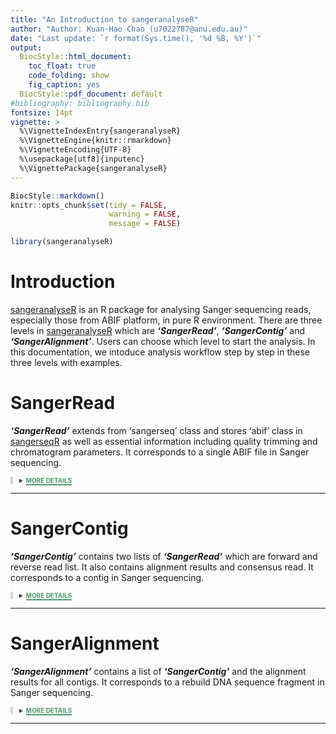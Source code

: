 ```yaml
---
title: "An Introduction to sangeranalyseR"
author: "Author: Kuan-Hao Chao (u7022787@anu.edu.au)"
date: "Last update: `r format(Sys.time(), '%d %B, %Y')`"
output: 
  BiocStyle::html_document:
    toc_float: true
    code_folding: show
    fig_caption: yes
  BiocStyle::pdf_document: default
#bibliography: bibliography.bib
fontsize: 14pt
vignette: >
  %\VignetteIndexEntry{sangeranalyseR}
  %\VignetteEngine{knitr::rmarkdown}
  %\VignetteEncoding{UTF-8}
  %\usepackage[utf8]{inputenc}
  %\VignettePackage{sangeranalyseR}
---
```

```r
BiocStyle::markdown()
knitr::opts_chunk$set(tidy = FALSE,
                      warning = FALSE,
                      message = FALSE)
```

```r
library(sangeranalyseR)
```

# Introduction
[sangeranalyseR](https://github.com/roblanf/sangeranalyseR) is an R package for analysing Sanger sequencing reads, especially those from ABIF platform, in pure R environment. There are three levels in [sangeranalyseR](https://github.com/roblanf/sangeranalyseR) which are ***'SangerRead'***, ***'SangerContig'*** and ***'SangerAlignment'***. Users can choose which level to start the analysis. In this documentation, we intoduce analysis workflow step by step in these three levels with examples.

# **SangerRead**
***'SangerRead'*** extends from 'sangerseq' class and stores 'abif' class in [sangerseqR](https://bioconductor.org/packages/release/bioc/html/sangerseqR.html) as well as essential information including quality trimming and chromatogram parameters. It corresponds to a single ABIF file in Sanger sequencing. 

<details class="description"><summary data-open="CLOSE" data-close="MORE DETAILS"></summary>

<h2> 2.1 &nbsp;&nbsp;&nbsp;&nbsp; Create **SangerRead** Instance </h2>
First step is to create a ***'SangerRead'*** instance. Here, we find the the abosulte file path and assign it to `A_chloroticaFdReadFN`.
```r
inputFilesPath <- system.file("extdata/", package = "sangeranalyseR")

A_chloroticaFdReadFN <- file.path(inputFilesPath, 
                          "Allolobophora_chlorotica",
                          "RBNII",
                          "RBNII396-13[C_LepFolF,C_LepFolR]_1_F.ab1")
```

Now we can create a **'SangerRead'** instance by running `SangerRead` constructor function. 
```r
singleRead <- SangerRead(readFeature   = "Forward Read",
                         readFileName  = A_chloroticaFdReadFN)
```

<h2> 2.2 &nbsp;&nbsp;&nbsp;&nbsp; Visualize Trimmed Read </h2>

Second step is to visualize the trimmed read. `qualityBasePlot` triggers a [plot_ly](https://plot.ly/r/) interactive plot for users to check the result of the trimmed read.

<div style="overflow: scroll;">
```r
qualityBasePlot(singleRead)
```
</div>

<h2> 2.3 &nbsp;&nbsp;&nbsp;&nbsp; Update Trimming Parameters </h2>
Third step is to change trimming parameters. `SangerRead` constructor function uses default trimming parameters. If users are not satisfied with the trimming result, they can run `updateQualityParam` function to change the trimming parameters inside the ***'SangerRead'*** instance.
```r
updateQualityParam(singleRead,
                   TrimmingMethod         = "M1",
                   M1TrimmingCutoff       = 0.0003,
                   M2CutoffQualityScore   = NULL,
                   M2SlidingWindowSize    = NULL)
```

<h2> 2.4 &nbsp;&nbsp;&nbsp;&nbsp; Write FASTA file </h2>
Fourth step is to export DNA sequence to FATA file. `writeFastaSR` let users to write read in ***'SangerRead'*** instance to file in FASTA format.
```r
writeFastaSR(singleRead)
```

<h2> 2.5 &nbsp;&nbsp;&nbsp;&nbsp; Generate Report </h2>
Fifth step is to create a static html report for ***'SangerRead'*** instance by running `generateReportSR` function
```r
generateReportSR(singleRead)
```

</details>

---


# **SangerContig**
***'SangerContig'*** contains two lists of ***'SangerRead'*** which are forward and reverse read list. It also contains alignment results and consensus read. It corresponds to a contig in Sanger sequencing.

<details class="description"> <summary data-open="CLOSE" data-close="MORE DETAILS"></summary>

<h2> 3.1 &nbsp;&nbsp;&nbsp;&nbsp;  Create **SangerContig** Instance </h2>
First step is to prepare all reads in the same directory and define the project parameters.  

* `inputFilesParentDir` is the directory storing all raw ABIF files. 
* `contigName` is the name of contigs. All targets share the same contig name.
* `suffixForwardRegExp` is the regular expression for forward read suffix.
* `suffixReverseRegExp` is the regular expression for reverse read suffix. 

```r
rawDataDir <- system.file("extdata", package = "sangeranalyseR")
inputFilesParentDir <- file.path(rawDataDir, "Allolobophora_chlorotica", "ACHLO")
contigName <- "ACHLO006-09[LCO1490_t1,HCO2198_t1]"
suffixForwardRegExp <- "_[0-9]*_[F].ab1"
suffixReverseRegExp <- "_[0-9]*_[R].ab1"
```
After defining parameters, users can create ***'SangerContig'*** instance by running `SangerContig` constructor function.
```r
sangerContig <- SangerContig(parentDirectory      = inputFilesParentDir,
                             contigName           = contigName,
                             suffixForwardRegExp  = suffixForwardRegExp,
                             suffixReverseRegExp  = suffixReverseRegExp)
```

<h2> 3.2 &nbsp;&nbsp;&nbsp;&nbsp; Launch Shiny App </h2>
Second step is to trigger ***'SangerContig'*** Shiny app. In `SangerContig` constructor function, all forward and reverse reads in this contig share the same trimming parameter by default. It is inconvenient for users to check reads one by one through R command; therefore, we provide a local Shiny app to let users easily browse and change parameters in each read in the ***'SangerContig'*** instance.
```r
launchAppSC(sangerContig)
```

<h2> 3.3 &nbsp;&nbsp;&nbsp;&nbsp; Write FASTA file </h2>
Third step is to export DNA sequence to FATA file. After changing trimming parameters in each read, users can run `writeFastaSC` function to write results into text file in FASTA format.
```r
writeFastaSC(sangerContig)
```

<h2> 3.4 &nbsp;&nbsp;&nbsp;&nbsp; Generate Report </h2>
Fourth step is to create a report. Users can create a static html report for the ***'SangerContig'*** instance by running `generateReportSC` function.
```r
generateReportSC(sangerContig)
```

</details>

---

# **SangerAlignment**
***'SangerAlignment'*** contains a list of ***'SangerContig'*** and the alignment results for all contigs. It corresponds to a rebuild DNA sequence fragment in Sanger sequencing. 

<details class="description"> <summary data-open="CLOSE" data-close="MORE DETAILS"></summary>

<h2> 4.1 &nbsp;&nbsp;&nbsp;&nbsp; Create **SangerAlignment** Instance </h2>
First step is to prepare all reads in the same directory and define the project parameters.  

* `inputFilesParentDir` is the directory storing all raw ABIF files. 
* `suffixForwardRegExp` is the regular expression for forward read suffix.
* `suffixReverseRegExp` is the regular expression for reverse read suffix. 

```r
rawDir <- system.file("extdata", package="sangeranalyseR")
parentDir <- file.path(rawDir, "Allolobophora_chlorotica", "RBNII")
suffixForwardRegExp <- "_[F]_[0-9]*.ab1"
suffixReverseRegExp <- "_[R]_[0-9]*.ab1"
```
Users can create ***'SangerAlignment'*** instance by running `SangerAlignment` constructor function.
```r
sangerAlignment <- 
        SangerAlignment(parentDirectory = parentDir,
                        suffixForwardRegExp = suffixForwardRegExp,
                        suffixReverseRegExp = suffixReverseRegExp,)
```

<h2> 4.2 &nbsp;&nbsp;&nbsp;&nbsp; Launch Shiny App </h2>
Second step is to run `launchAppSA` to trigger the local ***'SangerAlignment'*** Shiny app. Users can easily browse all ***'SangerContig'*** instance in ***'SangerAlignment'*** and change ***'SangerRead'*** trimming parameters in each ***'SangerContig'*** instance.

```r
launchAppSA(sangerAlignment)
```

<h2> 4.3 &nbsp;&nbsp;&nbsp;&nbsp; Write FASTA file </h2>
Third step is to run `writeFastaSC` function to write results into text file in FASTA format.
```r
writeFastaSA(sangerAlignment)
```

<h2> 4.4 &nbsp;&nbsp;&nbsp;&nbsp; Generate Report </h2>
Fourth step is to create a report. Users can create a static html report for the ***'SangerAlignment'*** instance by running `generateReportSA` function.
```r
generateReportSA(sangerAlignment)
```

</details>

---


<style>
details.description[open] summary::after {
  content: attr(data-open);
  color: #d45050;
  border-bottom: 2px solid #d45050;
}

details.description:not([open]) summary::after {
  content: attr(data-close);
  color: #4c9c6b;
  border-bottom: 2px solid #4c9c6b;
}

.description {
border-left: 4px solid #d3d6db;
padding-left: 10px;
}
.description summary{
  font-weight: bold;
  font-size: 10px;
  color: #383838;
}
</style>
